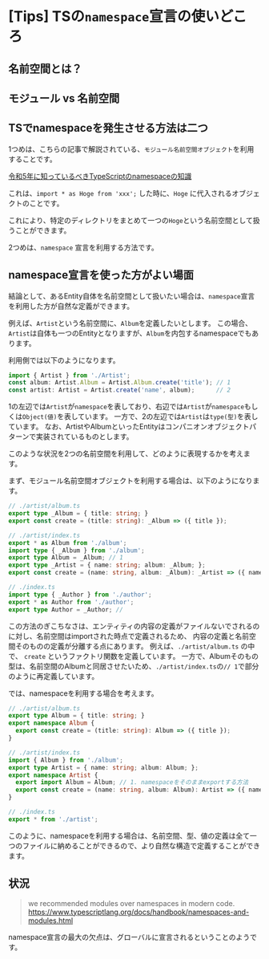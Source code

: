 
# [Tips] TSの`namespace`宣言の使いどころ

## 名前空間とは？

## モジュール vs 名前空間

## TSでnamespaceを発生させる方法は二つ

1つめは、こちらの記事で解説されている、`モジュール名前空間オブジェクト`を利用することです。

[令和5年に知っているべきTypeScriptのnamespaceの知識](https://zenn.dev/uhyo/articles/ts-namespace-2023)

これは、`import * as Hoge from 'xxx';` した時に、`Hoge` に代入されるオブジェクトのことです。

これにより、特定のディレクトリをまとめて一つの`Hoge`という名前空間として扱うことができます。

2つめは、`namespace` 宣言を利用する方法です。

## namespace宣言を使った方がよい場面

結論として、あるEntity自体を名前空間として扱いたい場合は、`namespace`宣言を利用した方が自然な定義ができます。

例えば、`Artist`という名前空間に、`Album`を定義したいとします。
この場合、`Artist`は自体も一つのEntityとなりますが、`Album`を内包するnamespaceでもあります。

利用側では以下のようになります。

```typescript
import { Artist } from './Artist';
const album: Artist.Album = Artist.Album.create('title'); // 1
const artist: Artist = Artist.create('name', album);      // 2
```

1の左辺では`Artist`が`namespace`を表しており、右辺では`Artist`が`namespace`もしくは`Object(値)`を表しています。
一方で、2の左辺では`Artist`は`type(型)`を表しています。
なお、ArtistやAlbumといったEntityはコンパニオンオブジェクトパターンで実装されているものとします。

このような状況を2つの名前空間を利用して、どのように表現するかを考えます。

まず、モジュール名前空間オブジェクトを利用する場合は、以下のようになります。

```typescript
// ./artist/album.ts
export type _Album = { title: string; }
export const create = (title: string): _Album => ({ title });

// ./artist/index.ts
export * as Album from './album';
import type { _Album } from './album';
export type Album = _Album; // 1
export type _Artist = { name: string; album: _Album; };
export const create = (name: string, album: _Album): _Artist => ({ name, album });

// ./index.ts
import type { _Author } from './author';
export * as Author from './author';
export type Author = _Author; //
```

この方法のぎこちなさは、エンティティの内容の定義がファイルないでされるのに対し、名前空間はimportされた時点で定義されるため、
内容の定義と名前空間そのものの定義が分離する点にあります。
例えば、`./artist/album.ts` の中で、 `create` というファクトリ関数を定義しています。
一方で、Albumそのもの型は、名前空間のAlbumと同居させたいため、`./artist/index.ts`の`// 1`で部分のように再定義しています。

では、namespaceを利用する場合を考えます。

```typescript
// ./artist/album.ts
export type Album = { title: string; }
export namespace Album {
  export const create = (title: string): Album => ({ title });
}

// ./artist/index.ts
import { Album } from './album';
export type Artist = { name: string; album: Album; };
export namespace Artist {
  export import Album = Album; // 1. namespaceをそのままexportする方法
  export const create = (name: string, album: Album): Artist => ({ name, album });
}

// ./index.ts
export * from './artist';
```

このように、namespaceを利用する場合は、名前空間、型、値の定義は全て一つのファイルに納めることができるので、より自然な構造で定義することができます。

## 状況

> we recommended modules over namespaces in modern code.
> https://www.typescriptlang.org/docs/handbook/namespaces-and-modules.html

namespace宣言の最大の欠点は、グローバルに宣言されるということのようです。






